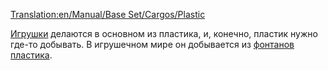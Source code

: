 [[Translation:en/Manual/Base Set/Cargos/Plastic]]

{{ru/Груз| груз=Пластик
| изображение=en/PlasticFountains.png| производит=[[ru/Manual/Base Set/Industries/Фонтаны пластика|Фонтаны пластика]]
| принимает=[[ru/Manual/Base Set/Industries/Завод игрушек|Завод игрушек]]
}}

[[ru/Manual/Base Set/Cargos/Игрушки|Игрушки]] делаются в основном из пластика, и, конечно, пластик нужно где-то добывать. В игрушечном мире он добывается из [[ru/Manual/Base Set/Industries/Фонтаны пластика|фонтанов пластика]].